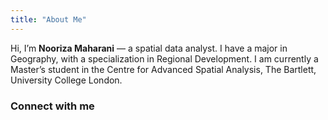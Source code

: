 ```yaml
---
title: "About Me"
---
```


Hi, I’m **Nooriza Maharani** — a spatial data analyst. I have a major in Geography, with a specialization in Regional Development. I am currently a Master's student in the Centre for Advanced Spatial Analysis, The Bartlett, University College London.

### Connect with me

<a href="mailto:nooriza.maharani@gmail.com"><i class="fas fa-envelope"></i></a> <a href="https://github.com/nooriza16" target="_blank"><i class="fab fa-github"></i></a> <a href="https://linkedin.com/in/nooriza-maharani" target="_blank"><i class="fab fa-linkedin"></i></a>
